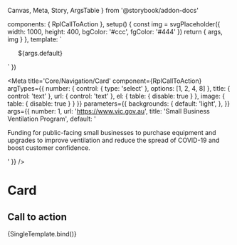   Canvas,
  Meta,
  Story,
  ArgsTable
} from '@storybook/addon-docs'

  components: { RplCallToAction },
  setup() {
    const img = svgPlaceholder({ width: 1000, height: 400, bgColor: '#ccc', fgColor: '#444' })
    return { args, img }
  },
  template: `
  <ul class="rpl-storybook__page rpl-grid">
    <RplCallToAction
      v-for="(item, index) of args.number"
      :key="index"
      el="li"
      v-bind="args"
      class="rpl-col-12"
      :image="img"
    >
      <template #meta>
        ${args.meta}
      </template>
      ${args.default}
    </RplCallToAction>
  </ul>
  `
})

<Meta
  title='Core/Navigation/Card'
  component={RplCallToAction}
  argTypes={{
    number: {
      control: { type: 'select' },
      options: [1, 2, 4, 8]
    },
    title: {
      control: 'text'
    },
    url: {
      control: 'text'
    },
    el: {
      table: {
        disable: true
      }
    },
    image: {
      table: {
        disable: true
      }
    }
  }}
  parameters={{
    backgrounds: {
      default: 'light',
    },
  }}
  args={{
    number: 1,
    url: 'https://www.vic.gov.au',
    title: 'Small Business Ventilation Program',
    default: '<p>Funding for public-facing small businesses to purchase equipment and upgrades to improve ventilation and reduce the spread of COVID-19 and boost customer confidence.</p>'
  }}
/>

# Card

<ArgsTable of={RplCallToAction} />

## Call to action

<Canvas>
  <Story
    name='Call to action'
    play={a11yStoryCheck}
  >
    {SingleTemplate.bind()}
  </Story>
</Canvas>
